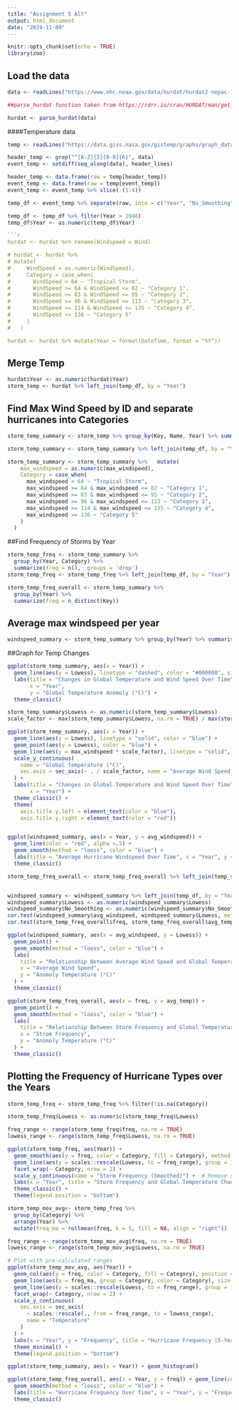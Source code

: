 ---
title: "Assignment 5 Alt"
output: html_document
date: "2024-11-09"
---

```{r setup, include=FALSE}
knitr::opts_chunk$set(echo = TRUE)
library(zoo)
```

## Load the data

```{r}
data <- readLines("https://www.nhc.noaa.gov/data/hurdat/hurdat2-nepac-1949-2016-041317.txt")

##parse_hurdat function taken from https://rdrr.io/cran/HURDAT/man/get_hurdat.html

hurdat <- parse_hurdat(data)
```

####Temperature data
```{r}
temp <- readLines("https://data.giss.nasa.gov/gistemp/graphs/graph_data/Global_Mean_Estimates_based_on_Land_and_Ocean_Data/graph.txt")

header_temp <- grep("^[A-Z]{2}[0-9]{6}", data)
event_temp <- setdiff(seq_along(data), header_lines)

header_temp <- data.frame(raw = temp[header_temp])
event_temp <- data.frame(raw = temp[event_temp])
event_temp <- event_temp %>% slice(-(1:4))

temp_df <- event_temp %>% separate(raw, into = c("Year", "No_Smoothing", "Lowess"), sep = "\\s+")

temp_df <- temp_df %>% filter(Year > 1948)
temp_df$Year <- as.numeric(temp_df$Year)

```{r}
hurdat <- hurdat %>% rename(Windspeed = Wind)

# hurdat <- hurdat %>%  
# mutate(
#     WindSpeed = as.numeric(WindSpeed),
#     Category = case_when(
#       WindSpeed < 64 ~ "Tropical Storm",
#       WindSpeed >= 64 & WindSpeed <= 82 ~ "Category 1",
#       WindSpeed >= 83 & WindSpeed <= 95 ~ "Category 2",
#       WindSpeed >= 96 & WindSpeed <= 113 ~ "Category 3",
#       WindSpeed >= 114 & WindSpeed <= 135 ~ "Category 4",
#       WindSpeed >= 136 ~ "Category 5"
#     )
#   )

hurdat <- hurdat %>% mutate(Year = format(DateTime, format = "%Y"))
```

## Merge Temp
```{r}
hurdat$Year <- as.numeric(hurdat$Year)
storm_temp <- hurdat %>% left_join(temp_df, by = "Year")
```

## Find Max Wind Speed by ID and separate hurricanes into Categories
```{r}
storm_temp_summary <- storm_temp %>% group_by(Key, Name, Year) %>% summarize(max_windspeed = max(Windspeed))

storm_temp_summary <- storm_temp_summary %>% left_join(temp_df, by = "Year")

storm_temp_summary <- storm_temp_summary %>%   mutate(
    max_windspeed = as.numeric(max_windspeed),
    Category = case_when(
      max_windspeed < 64 ~ "Tropical Storm",
      max_windspeed >= 64 & max_windspeed <= 82 ~ "Category 1",
      max_windspeed >= 83 & max_windspeed <= 95 ~ "Category 2",
      max_windspeed >= 96 & max_windspeed <= 113 ~ "Category 3",
      max_windspeed >= 114 & max_windspeed <= 135 ~ "Category 4",
      max_windspeed >= 136 ~ "Category 5"
    )
  )
```

##Find Frequency of Storms by Year
```{r}
storm_temp_freq <- storm_temp_summary %>%
  group_by(Year, Category) %>%
  summarize(freq = n(), .groups = 'drop')
storm_temp_freq <- storm_temp_freq %>% left_join(temp_df, by = "Year")

storm_temp_freq_overall <- storm_temp_summary %>%
  group_by(Year) %>%
  summarize(freq = n_distinct(Key))
```
## Average max windspeed per year
```{r}
windspeed_summary <- storm_temp_summary %>% group_by(Year) %>% summarise(avg_windspeed = mean(max_windspeed))
```


##Graph for Temp Changes

```{r}
ggplot(storm_temp_summary, aes(x = Year)) + 
  geom_line(aes(y = Lowess), linetype = "dashed", color = "#000000", size = 1) +  # Adjust size here
  labs(title = "Changes in Global Temperature and Wind Speed Over Time", 
       x = "Year",
       y = "Global Temperature Anomoly (°C)") + 
  theme_classic()
```


```{r}
storm_temp_summary$Lowess <- as.numeric(storm_temp_summary$Lowess)
scale_factor <- max(storm_temp_summary$Lowess, na.rm = TRUE) / max(storm_temp_summary$max_windspeed, na.rm = TRUE)

ggplot(storm_temp_summary, aes(x = Year)) + 
  geom_line(aes(y = Lowess), linetype = "solid", color = "blue") + 
  geom_point(aes(y = Lowess), color = "blue") +
  geom_line(aes(y = max_windspeed * scale_factor), linetype = "solid", color = "red") + 
  scale_y_continuous(
    name = "Global Temperature (°C)",
    sec.axis = sec_axis(~ . / scale_factor, name = "Average Wind Speed (scaled)")
  ) +
  labs(title = "Changes in Global Temperature and Wind Speed Over Time", 
       x = "Year") + 
  theme_classic() +
  theme(
    axis.title.y.left = element_text(color = "blue"),
    axis.title.y.right = element_text(color = "red"))


ggplot(windspeed_summary, aes(x = Year, y = avg_windspeed)) +
  geom_line(color = "red", alpha =.5) +
  geom_smooth(method = "loess", color = "blue") +
  labs(title = "Average Hurricane Windspeed Over Time", x = "Year", y = "Average Windspeed") +
  theme_classic()

```

```{r}
storm_temp_freq_overall <- storm_temp_freq_overall %>% left_join(temp_summary, by = "Year")


windspeed_summary <- windspeed_summary %>% left_join(temp_df, by = "Year")
windspeed_summary$Lowess <- as.numeric(windspeed_summary$Lowess)
windspeed_summary$No_Smoothing <- as.numeric(windspeed_summary$No_Smoothing)
cor.test(windspeed_summary$avg_windspeed, windspeed_summary$Lowess, method = "spearman")
cor.test(storm_temp_freq_overall$freq, storm_temp_freq_overall$avg_temp, method = "spearman")

ggplot(windspeed_summary, aes(x = avg_windspeed, y = Lowess)) +
  geom_point() +
  geom_smooth(method = "loess", color = "blue") +  
  labs(
    title = "Relationship Between Average Wind Speed and Global Temperature",
    x = "Average Wind Speed",
    y = "Anomoly Temperature (°C)"
  ) +
  theme_classic()

ggplot(storm_temp_freq_overall, aes(x = freq, y = avg_temp)) +
  geom_point() +
  geom_smooth(method = "loess", color = "blue") +  
  labs(
    title = "Relationship Between Storm Frequency and Global Temperature",
    x = "Strom Frequency",
    y = "Anomoly Temperature (°C)"
  ) +
  theme_classic()
```

## Plotting the Frequency of Hurricane Types over the Years
```{r, fig.width=12, fig.height=8}
storm_temp_freq <- storm_temp_freq %>% filter(!is.na(Category))

storm_temp_freq$Lowess <- as.numeric(storm_temp_freq$Lowess)

freq_range <- range(storm_temp_freq$freq, na.rm = TRUE)
lowess_range <- range(storm_temp_freq$Lowess, na.rm = TRUE)

ggplot(storm_temp_freq, aes(Year)) + 
  geom_smooth(aes(y = freq, color = Category, fill = Category), method = "loess", se = FALSE, size = 1) +
  geom_line(aes(y = scales::rescale(Lowess, to = freq_range), group = 1), color = "black", size = 0.8, linetype = "dashed") +
  facet_wrap(~ Category, nrow = 2) +
  scale_y_continuous(name = "Storm Frequency (Smoothed)") +  # Remove secondary axis here
  labs(x = "Year", title = "Storm Frequency and Global Temperature Changes by Storm Category") +
  theme_classic() +
  theme(legend.position = "bottom")
```
```{r}
storm_temp_mov_avg<- storm_temp_freq %>%
  group_by(Category) %>%
  arrange(Year) %>%
  mutate(freq_ma = rollmean(freq, k = 5, fill = NA, align = "right"))

freq_range <- range(storm_temp_mov_avg$freq, na.rm = TRUE)
lowess_range <- range(storm_temp_mov_avg$Lowess, na.rm = TRUE)

# Plot with pre-calculated ranges
ggplot(storm_temp_mov_avg, aes(Year)) + 
  geom_col(aes(y = freq, color = Category, fill = Category), position = position_dodge(), alpha = 0.6) +
  geom_line(aes(y = freq_ma, group = Category, color = Category), size = 1) +
  geom_line(aes(y = scales::rescale(Lowess, to = freq_range), group = 1), color = "black", size = 0.8, linetype = "dashed") +
  facet_wrap(~ Category, nrow = 2) +
  scale_y_continuous(
    sec.axis = sec_axis(
      ~ scales::rescale(., from = freq_range, to = lowess_range), 
      name = "Temperature"
    )
  ) +
  labs(x = "Year", y = "Frequency", title = "Hurricane Frequency (5-Year Moving Average) and Temperature Trends by Category") +
  theme_minimal() +
  theme(legend.position = "bottom")
```

```{r}
ggplot(storm_temp_summary, aes(x = Year)) + geom_histogram()

ggplot(storm_temp_freq_overall, aes(x = Year, y = freq)) + geom_line(color = "red", alpha =.5) +
  geom_smooth(method = "loess", color = "blue") +
  labs(title = "Hurricane Frequency Over Time", x = "Year", y = "Frequency") +
  theme_classic()
```

